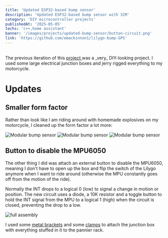 ```yaml
---
title: 'Updated ESP32-based bump sensor'
description: 'Updated ESP32-based bump sensor with SIM'
category: 'DIY microcontroller projects'
publishedAt: '2025-05-05'
techs: 'c++,home assistant'
banner: '/images/projects/updated-bump-sensor/button-circuit.png'
link: 'https://github.com/emackinnon1/lilygo-bump-GPS'
---
```


<br />
The previous iteration of this
<a className='mt-2' href='/projects/updating-bump-sensor'>
  project
</a>
was a _very_ DIY-looking project. I used some large electrical junction boxes and
jerry rigged everything to my motorcycle.

# Updates

## Smaller form factor

Rather than look like I am riding around with homemade explosives on my
motorcycle, I cleaned up the form factor a lot more:

<div className='flex items-center'>
  <Img
    mdx
    publicId='/images/projects/updated-bump-sensor/bump-sensor-1.jpg'
    alt='Modular bump sensor'
    width={250}
    height={350}
  />
  <Img
    mdx
    publicId='/images/projects/updated-bump-sensor/bump-sensor-2.jpg'
    alt='Modular bump sensor'
    width={250}
    height={350}
  />
  <Img
    mdx
    publicId='/images/projects/updated-bump-sensor/bump-sensor-3.jpg'
    alt='Modular bump sensor'
    width={250}
    height={350}
  />
</div>

## Button to disable the MPU6050

The other thing I did was attach an external button to disable the MPU6050,
meaning I don't have to open up the box and flip the switch of the Lilygo
anymore when I want to ride around (otherwise the MPU constantly goes off from
the motion of the ride).

Normally the INT drops to a logical 0 (low) to signal a change in motion or
position. The new circuit uses a diode, a 10K resistor and a toggle button to
hold the INT signal from the MPU to a logical 1 (high) when the circuit is
closed, preventing the drop to a low.

<Img
  mdx
  publicId='/images/projects/updated-bump-sensor/button-circuit.png'
  alt='full assembly'
  height={500}
  width={800}
/>

I used some
[metal brackets](https://www.amazon.com/dp/B09P5BS72Q?ref_=ppx_hzsearch_conn_dt_b_fed_asin_title_4&th=1)
and some
[clamps](https://www.amazon.com/dp/B08BC6DYJG?ref_=ppx_hzsearch_conn_dt_b_fed_asin_title_2&th=1)
to attach the junction box with everything stuffed in it to the pannier rack.
